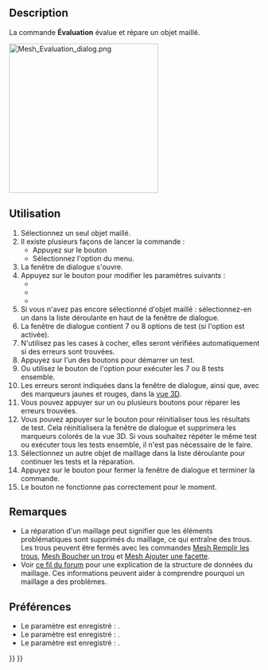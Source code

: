 <languages/>

{{Docnav/fr
|[[Mesh_RemeshGmsh/fr|Remailler avec Gmsh]]
|[[Mesh_EvaluateFacet/fr|Infos sur la face]]
|[[Mesh_Workbench/fr|Atelier Mesh]]
|IconL=Mesh_RemeshGmsh.svg
|IconR=Mesh_EvaluateFacet.svg
|IconC=Workbench_Mesh.svg
}}

{{GuiCommand/fr
|Name=Mesh Evaluation
|Name/fr=Mesh Évaluation
|MenuLocation=Maillages → Analyser → Évaluer et réparer un maillage...
|Workbenches=[[Mesh_Workbench/fr|Mesh]]
}}

==Description==

La commande '''Évaluation''' évalue et répare un objet maillé.

[[Image:Mesh_Evaluation_dialog.png|300px]]
{{Caption|La fenêtre de dialogue Évaluer et réparer un maillage avec l'option ''Recherche de plis sur une surface'' activée}}

<span id="Usage"></span>
==Utilisation==

# Sélectionnez un seul objet maillé.
# Il existe plusieurs façons de lancer la commande :
#* Appuyez sur le bouton {{Button|[[Image:Mesh_Evaluation.svg|16px]] [[Mesh_Evaluation/fr|Évaluer et réparer un maillage...]]}}
#* Sélectionnez l'option {{MenuCommand|Maillages → Analyser → [[Image:Mesh_Evaluation.svg|16px]] Évaluer et réparer un maillage...}} du menu.
# La fenêtre de dialogue {{MenuCommand|Évaluer et réparer un maillage}} s'ouvre.
# Appuyez sur le bouton {{Button|Paramètres...}} pour modifier les paramètres suivants :
#* {{MenuCommand|Rechercher des points non-manifolds}}
#* {{MenuCommand|Activer la recherche de plis sur une surface}}
#* {{MenuCommand|Ne considérer que les faces de surface nulle comme dégénérées}}
# Si vous n'avez pas encore sélectionné d'objet maillé : sélectionnez-en un dans la liste déroulante en haut de la fenêtre de dialogue.
# La fenêtre de dialogue contient 7 ou 8 options de test (si l'option {{MenuCommand|Plis sur la surface}} est activée).
# N'utilisez pas les cases à cocher, elles seront vérifiées automatiquement si des erreurs sont trouvées.
# Appuyez sur l'un des boutons {{Button|Analyser}} pour démarrer un test.
# Ou utilisez le bouton {{Button|Analyser}} de l'option {{MenuCommand|Tous les tests ci-dessus combinés}} pour exécuter les 7 ou 8 tests ensemble.
# Les erreurs seront indiquées dans la fenêtre de dialogue, ainsi que, avec des marqueurs jaunes et rouges, dans la [[3D_view/fr|vue 3D]].
# Vous pouvez appuyer sur un ou plusieurs boutons {{Button|Réparer}} pour réparer les erreurs trouvées.
# Vous pouvez appuyer sur le bouton {{Button|Réinitialiser}} pour réinitialiser tous les résultats de test. Cela réinitialisera la fenêtre de dialogue et supprimera les marqueurs colorés de la vue 3D. Si vous souhaitez répéter le même test ou exécuter tous les tests ensemble, il n'est pas nécessaire de le faire.
# Sélectionnez un autre objet de maillage dans la liste déroulante pour continuer les tests et la réparation.
# Appuyez sur le bouton {{Button|Fermer}} pour fermer la fenêtre de dialogue et terminer la commande.
# Le bouton {{Button|Actualiser}} ne fonctionne pas correctement pour le moment.

<span id="Notes"></span>
==Remarques==

* La réparation d'un maillage peut signifier que les éléments problématiques sont supprimés du maillage, ce qui entraîne des trous. Les trous peuvent être fermés avec les commandes [[Mesh_FillupHoles/fr|Mesh Remplir les trous]], [[Mesh_FillInteractiveHole/fr|Mesh Boucher un trou]] et [[Mesh_AddFacet/fr|Mesh Ajouter une facette]].
* Voir [https://forum.freecadweb.org/viewtopic.php?f=3&p=533252#p533252 ce fil du forum] pour une explication de la structure de données du maillage. Ces informations peuvent aider à comprendre pourquoi un maillage a des problèmes.

<span id="Preferences"></span>
==Préférences==

* Le paramètre {{MenuCommand|Rechercher des points non-manifolds}} est enregistré : {{MenuCommand|Outils → Éditer les paramètres... → BaseApp → Preferences → Mod → Mesh → Evaluation → CheckNonManifoldPoints}}.
* Le paramètre {{MenuCommand|Activer la recherche de plis sur une surface}} est enregistré : {{MenuCommand|Outils → Éditer les paramètres... → BaseApp → Preferences → Mod → Mesh → Evaluation → EnableFoldsCheck}}.
* Le paramètre {{MenuCommand|Ne considérer que les faces de surface nulle comme dégénérées}} est enregistré : {{MenuCommand|Outils → Éditer les paramètres... → BaseApp → Preferences → Mod → Mesh → Evaluation → StrictlyDegenerated}}.


{{Docnav/fr
|[[Mesh_RemeshGmsh/fr|Remailler avec Gmsh]]
|[[Mesh_EvaluateFacet/fr|Infos sur la face]]
|[[Mesh_Workbench/fr|Atelier Mesh]]
|IconL=Mesh_RemeshGmsh.svg
|IconR=Mesh_EvaluateFacet.svg
|IconC=Workbench_Mesh.svg
}}

{{Mesh Tools navi{{#translation:}}}}
{{Userdocnavi{{#translation:}}}}
{{clear}}
